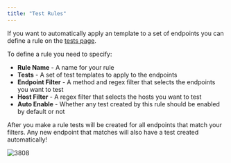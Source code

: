 ```yaml
---
title: "Test Rules"
---
```


If you want to automatically apply an template to a set of endpoints you can define a rule on the [tests page](https://app.metlo.com/tests?tab=rules).

To define a rule you need to specify:

* **Rule Name** \- A name for your rule
* **Tests** \- A set of test templates to apply to the endpoints
* **Endpoint Filter** \- A method and regex filter that selects the endpoints you want to test
* **Host Filter** \- A regex filter that selects the hosts you want to test
* **Auto Enable** \- Whether any test created by this rule should be enabled by default or not

After you make a rule tests will be created for all endpoints that match your filters. Any new endpoint that matches will also have a test created automatically!

![3808](/images/c34d36f-Screenshot_2022-12-27_at_2.43.13_PM.png "Screenshot 2022-12-27 at 2.43.13 PM.png")